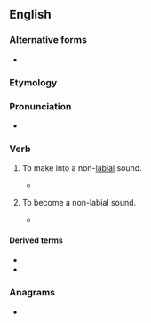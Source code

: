 ==English==

===Alternative forms===
* {{l|en|delabialise}}

===Etymology===
{{prefix|en|de|labialize}}

===Pronunciation===
* {{a|UK}} {{IPA|en|/diːˈleɪbɪəlaɪz/}}

===Verb===
{{en-verb|delabializ}}

# {{lb|en|transitive|phonetics|phonology}} To make into a non-[[labial]] sound.
#* {{quote-text|en|year=1884|author={{w|Henry Sweet}}|title=First Middle English Primer|page=5|passage=the resulting labial vowels were soon '''delabialized''' into ''e'' and ''ē''.}}
# {{lb|en|intransitive|phonetics|phonology}} To become a non-labial sound.
#* {{quote-text|en|year=1981|author=Charles Stephen Bird|title=The Dialects of Mandekan|page=170|passage=/gw/ may '''delabialize''' to /g/.}}

====Derived terms====
* {{l|en|delabialization}}
* {{l|en|delabialized}}

===Anagrams===
* {{anagrams|en|a=aabdeeiillz|idealizable}}